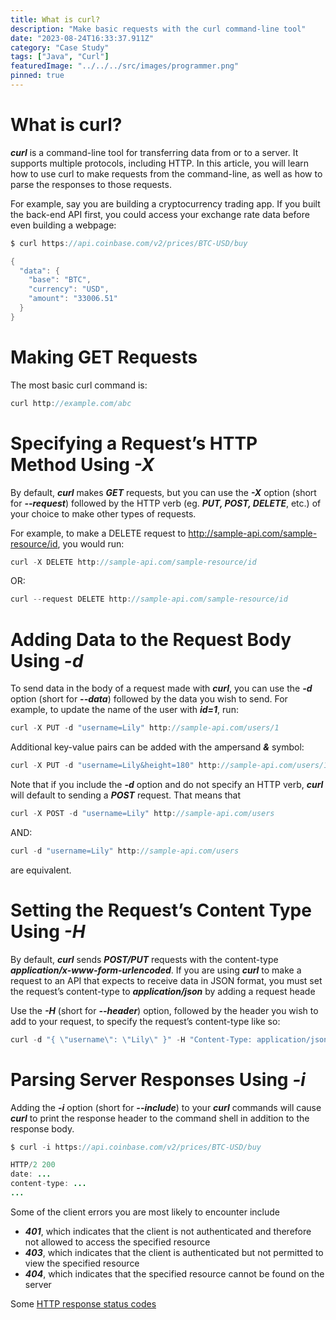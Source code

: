 ```yaml
---
title: What is curl?
description: "Make basic requests with the curl command-line tool"
date: "2023-08-24T16:33:37.911Z"
category: "Case Study"
tags: ["Java", "Curl"]
featuredImage: "../../../src/images/programmer.png"
pinned: true
---
```


# What is curl?

**_curl_** is a command-line tool for transferring data from or to a server. It supports multiple protocols, including HTTP.
In this article, you will learn how to use curl to make requests from the command-line, as well as how to parse the responses to those requests.

For example, say you are building a cryptocurrency trading app. If you built the back-end API first, you could access your exchange rate data before even building a webpage:

```java
$ curl https://api.coinbase.com/v2/prices/BTC-USD/buy

{
  "data": {
    "base": "BTC",
    "currency": "USD",
    "amount": "33006.51"
  }
}
```

# Making GET Requests

The most basic curl command is:

```java
curl http://example.com/abc

```

# Specifying a Request’s HTTP Method Using **_-X_**

By default, **_curl_** makes **_GET_** requests, but you can use the **_-X_** option (short for **_--request_**) followed by the HTTP verb (eg. **_PUT, POST, DELETE_**, etc.) of your choice to make other types of requests.

For example, to make a DELETE request to http://sample-api.com/sample-resource/id, you would run:

```java
curl -X DELETE http://sample-api.com/sample-resource/id
```

OR:

```java
curl --request DELETE http://sample-api.com/sample-resource/id

```

# Adding Data to the Request Body Using **_-d_**

To send data in the body of a request made with **_curl_**, you can use the **_-d_** option (short for **_--data_**) followed by the data you wish to send.
For example, to update the name of the user with **_id=1_**, run:

```java
curl -X PUT -d "username=Lily" http://sample-api.com/users/1

```

Additional key-value pairs can be added with the ampersand **_&_** symbol:

```java
curl -X PUT -d "username=Lily&height=180" http://sample-api.com/users/1

```

Note that if you include the **_-d_** option and do not specify an HTTP verb, **_curl_** will default to sending a **_POST_** request. That means that

```java
curl -X POST -d "username=Lily" http://sample-api.com/users
```

AND:

```java
curl -d "username=Lily" http://sample-api.com/users

```

are equivalent.

# Setting the Request’s Content Type Using **_-H_**

By default, **_curl_** sends **_POST/PUT_** requests with the content-type **_application/x-www-form-urlencoded_**.
If you are using **_curl_** to make a request to an API that expects to receive data in JSON format, you must set the request’s content-type to **_application/json_** by adding a request heade

Use the **_-H_** (short for **_--header_**) option, followed by the header you wish to add to your request, to specify the request’s content-type like so:

```java
curl -d "{ \"username\": \"Lily\" }" -H "Content-Type: application/json" http://sample-api.com/users
```

# Parsing Server Responses Using **_-i_**

Adding the **_-i_** option (short for **_--include_**) to your **_curl_** commands will cause **_curl_** to print the response header to the command shell in addition to the response body.

```java
$ curl -i https://api.coinbase.com/v2/prices/BTC-USD/buy

HTTP/2 200
date: ...
content-type: ...
...
```

Some of the client errors you are most likely to encounter include

- **_401_**, which indicates that the client is not authenticated and therefore not allowed to access the specified resource
- **_403_**, which indicates that the client is authenticated but not permitted to view the specified resource
- **_404_**, which indicates that the specified resource cannot be found on the server

Some [HTTP response status codes](https://developer.mozilla.org/en-US/docs/Web/HTTP/Status)
